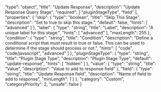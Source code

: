   "type": "object",
  "title": "Update Response",
  "description": "Update Response Query Stage",
  "required": [
    "pluginStageType",
    "field"
  ],
  "properties": {
    "skip": {
      "type": "boolean",
      "title": "Skip This Stage",
      "description": "Set to true to skip this stage.",
      "default": false,
      "hints": [
        "advanced"
      ]
    },
    "label": {
      "type": "string",
      "title": "Label",
      "description": "A unique label for this stage.",
      "hints": [
        "advanced"
      ],
      "maxLength": 255
    },
    "condition": {
      "type": "string",
      "title": "Condition",
      "description": "Define a conditional script that must result in true or false. This can be used to determine if the stage should process or not.",
      "hints": [
        "code",
        "code/javascript",
        "advanced"
      ]
    },
    "pluginStageType": {
      "type": "string",
      "title": "Plugin Stage Type",
      "description": "Plugin Stage Type",
      "default": "update-response",
      "hints": [
        "hidden"
      ]
    },
    "value": {
      "type": "string",
      "title": "Value",
      "description": "Value to add to response field"
    },
    "field": {
      "type": "string",
      "title": "Update Response field",
      "description": "Name of field to add to response",
      "minLength": 1
    }
  },
  "category": "Custom",
  "categoryPriority": 2,
  "unsafe": false
}
